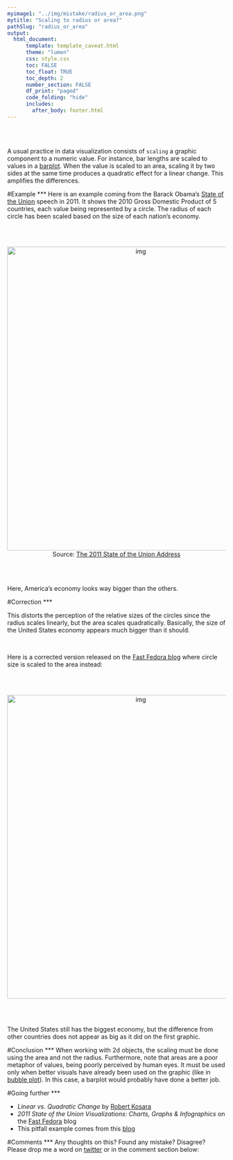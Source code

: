 ```yaml
---
myimage1: "../img/mistake/radius_or_area.png"
mytitle: "Scaling to radius or area?"
pathSlug: "radius_or_area"
output:
  html_document:
      template: template_caveat.html
      theme: "lumen"
      css: style.css
      toc: FALSE
      toc_float: TRUE
      toc_depth: 2
      number_section: FALSE
      df_print: "paged"
      code_folding: "hide"
      includes:
        after_body: footer.html
---
```


<br><br>
<div class="mycontent">

A usual practice in data visualization consists of `scaling` a graphic component to a numeric value. For instance, bar lengths are scaled to values in a [barplot](https://www.data-to-viz.com/graph/barplot). When the value is scaled to an area, scaling it by two sides at the same time produces a quadratic effect for a linear change. This amplifies the differences.



#Example
***
Here is an example coming from the Barack Obama’s [State of the Union](https://www.youtube.com/watch?v=kl2g40GoRxg) speech in 2011. It shows the 2010 Gross Domestic Product of 5 countries, each value being represented by a circle. The radius of each circle has been scaled based on the size of each nation’s economy.

<br><br>

<center>
<img src="IMG/circle_radius.jpg" alt="img" width="600" height="700">
</center>

<center>
Source: [The 2011 State of the Union Address](https://www.youtube.com/watch?v=kl2g40GoRxg)
</center>
<br><br>

Here, America's economy looks way bigger than the others.



#Correction
***

This distorts the perception of the relative sizes of the circles since the radius scales linearly, but the area scales quadratically. Basically, the size of the United States economy appears much bigger than it should.

<br>

Here is a corrected version released on the [Fast Fedora blog](http://blog.fastfedora.com/2011/01/2011-state-of-the-union-visualizations.html) where circle size is scaled to the area instead:

<br><br>

<center>
<img src="IMG/circle_radius2.jpg" alt="img" width="600" height="700">
</center>

<br><br>

The United States still has the biggest economy, but the difference from other countries does not appear as big as it did on the first graphic.


#Conclusion
***
When working with 2d objects, the scaling must be done using the area and not the radius. Furthermore, note that areas are a poor metaphor of values, being poorly perceived by human eyes. It must be used only when better visuals have already been used on the graphic (like in [bubble plot](https://www.data-to-viz.com/graph/bubble.html)). In this case, a barplot would probably have done a better job.



#Going further
***

- *Linear vs. Quadratic Change* by [Robert Kosara](https://eagereyes.org/blog/2008/linear-vs-quadratic-change)
- *2011 State of the Union Visualizations: Charts, Graphs & Infographics* on the [Fast Fedora](http://blog.fastfedora.com/2011/01/2011-state-of-the-union-visualizations.html) blog
- This pitfall example comes from this [blog](http://paldhous.github.io/ucb/2016/dataviz/week2.html)


#Comments
***
Any thoughts on this? Found any mistake? Disagree? Please drop me a word on [twitter](https://twitter.com/R_Graph_Gallery) or in the comment section below:
<br>


</div>














